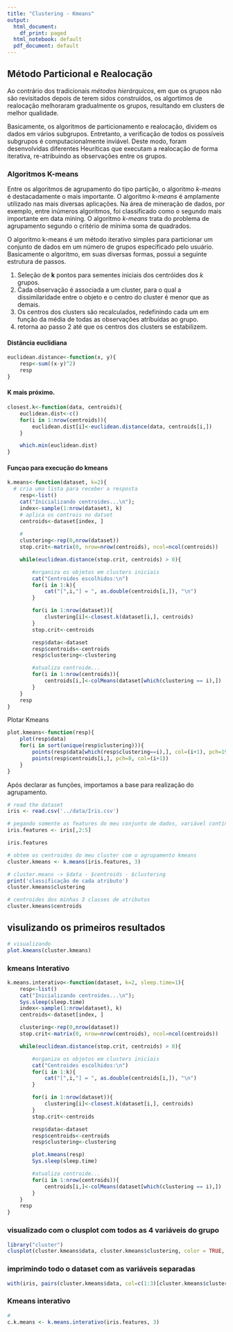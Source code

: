 ```yaml
---
title: "Clustering - Kmeans"
output:
  html_document:
    df_print: paged
  html_notebook: default
  pdf_document: default
---
```

## Método Particional e Realocação

Ao contrário dos tradicionais _métodos hierárquicos_, em que os grupos não são revisitados depois de terem sidos construídos, os algortimos de realocação  melhoraram gradualmente os grupos, resultando em clusters de melhor qualidade.

Basicamente, os algoritmos de particionamento e realocação, dividem os dados em vários subgrupos. Entretanto, a verificação de todos os possíveis subgrupos é computacionalmente inviável. Deste modo, foram desenvolvidas diferentes Heuríticas que executam a realocação de forma iterativa, re-atribuindo as observações entre os grupos. 

### Algoritmos K-means

Entre os algoritmos de agrupamento do tipo partição, o algoritmo _k-means_ é
destacadamente o mais importante. O algoritmo _k-means_ é amplamente utilizado nas mais diversas aplicações. Na área de mineração de dados, por exemplo, entre inúmeros algoritmos, foi classificado como o segundo mais importante em data mining. O algoritmo _k-means_ trata do problema de agrupamento segundo o critério de mínima soma de quadrados.

O algoritmo k-means é um método iterativo simples para particionar um conjunto de dados em um número de grupos especificado pelo usuário. Basicamente o algoritmo, em suas diversas formas, possui a seguinte estrutura de passos.

  1. Seleção de **k** pontos para sementes iniciais dos centróides dos *k* grupos.
  2. Cada observação é associada a um cluster, para o qual a dissimilaridade entre o objeto e o centro do cluster é menor que as demais.
  3. Os centros dos clusters são recalculados, redefinindo cada um em função da média de todas as observações atríbuídas ao grupo.
  4. retorna ao passo 2 até que os centros dos clusters se estabilizem.

#### Distância euclidiana
```r
euclidean.distance<-function(x, y){
	resp<-sum((x-y)^2)
	resp
}
```
#### K mais próximo.
```r
closest.k<-function(data, centroids){
	euclidean.dist<-c()
	for(i in 1:nrow(centroids)){
		euclidean.dist[i]<-euclidean.distance(data, centroids[i,])
	}

	which.min(euclidean.dist)
}
```
#### Funçao para execução do kmeans
```r
k.means<-function(dataset, k=2){
  # cria uma lista para receber a resposta
	resp<-list()
	cat("Inicializando centroides...\n");
	index<-sample(1:nrow(dataset), k)
	# aplica os centrois no datset
	centroids<-dataset[index, ]
  
	# 
	clustering<-rep(0,nrow(dataset))
	stop.crit<-matrix(0, nrow=nrow(centroids), ncol=ncol(centroids))

	while(euclidean.distance(stop.crit, centroids) > 0){

		#organiza os objetos em clusters iniciais
		cat("Centroides escolhidos:\n")
		for(i in 1:k){
			cat("[",i,"] = ", as.double(centroids[i,]), "\n")
		}

		for(i in 1:nrow(dataset)){
			clustering[i]<-closest.k(dataset[i,], centroids)
		}
		stop.crit<-centroids

		resp$data<-dataset
		resp$centroids<-centroids
		resp$clustering<-clustering

		#atualiza centroide...
		for(i in 1:nrow(centroids)){
			centroids[i,]<-colMeans(dataset[which(clustering == i),])
		}
	}
	resp
}
```
Plotar Kmeans
```r
plot.kmeans<-function(resp){
	plot(resp$data)
	for(i in sort(unique(resp$clustering))){
		points(resp$data[which(resp$clustering==i),], col=(i+1), pch=19)
		points(resp$centroids[i,], pch=8, col=(i+1))
	}
}
```
Após declarar as funções, importamos a base para realização do agrupamento.
```r
# read the dataset
iris <- read.csv('../data/Iris.csv')

# pegando somente as features do meu conjunto de dados, variável contínua
iris.features <- iris[,2:5]

iris.features

# obtem os centroides do meu cluster com o agrupamento kmeans
cluster.kmeans <- k.means(iris.features, 3)
```
```r
# cluster.means -> $data - $centroids - $clustering
print('classificação de cada atributo')
cluster.kmeans$clustering
```

```r
# centroides dos minhas 3 classes de atributos
cluster.kmeans$centroids
```

## visulizando os primeiros resultados
```r
# visualizando 
plot.kmeans(cluster.kmeans)
```


### kmeans Interativo
```r
k.means.interativo<-function(dataset, k=2, sleep.time=1){
	resp<-list()
	cat("Inicializando centroides...\n");
	Sys.sleep(sleep.time)
	index<-sample(1:nrow(dataset), k)
	centroids<-dataset[index, ]

	clustering<-rep(0,nrow(dataset))
	stop.crit<-matrix(0, nrow=nrow(centroids), ncol=ncol(centroids))

	while(euclidean.distance(stop.crit, centroids) > 0){

		#organiza os objetos em clusters iniciais
		cat("Centroides escolhidos:\n")
		for(i in 1:k){
			cat("[",i,"] = ", as.double(centroids[i,]), "\n")
		}

		for(i in 1:nrow(dataset)){
			clustering[i]<-closest.k(dataset[i,], centroids)
		}
		stop.crit<-centroids

		resp$data<-dataset
		resp$centroids<-centroids
		resp$clustering<-clustering

		plot.kmeans(resp)
		Sys.sleep(sleep.time)

		#atualiza centroide...
		for(i in 1:nrow(centroids)){
			centroids[i,]<-colMeans(dataset[which(clustering == i),])
		}
	}
	resp
}

```
### visualizado com o clusplot com todos as 4 variáveis do grupo
```r
library("cluster")
clusplot(cluster.kmeans$data, cluster.kmeans$clustering, color = TRUE, shade= TRUE, labels = 3, lines = 0)
```
### imprimindo todo o dataset com as variáveis separadas
```r
with(iris, pairs(cluster.kmeans$data, col=c(1:3)[cluster.kmeans$clustering]))
```

### Kmeans interativo
```r
# 
c.k.means <- k.means.interativo(iris.features, 3)
```


